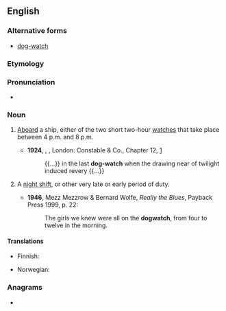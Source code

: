 {{also|dog watch}}
==English==
{{wikipedia}}

===Alternative forms===
* [[dog-watch]]

===Etymology===
{{compound|dog|watch|lang=en}}

===Pronunciation===
* {{IPA|/ˈdɒɡwɒtʃ/|lang=en}}

===Noun===
{{en-noun|es}}

# {{lb|en|nautical}} [[aboard|Aboard]] a ship, either of the two short two-hour [[watches]] that take place between 4 p.m. and 8 p.m.
#* '''1924''', {{w|Herman Melville}}, ''{{w|Billy Budd}}'', London: Constable & Co., Chapter 12, [http://gutenberg.net.au/ebooks06/0608511h.html]
#*: {{...}} in the last '''dog-watch''' when the drawing near of twilight induced revery {{...}}
# {{lb|en|by extension}} A [[night shift]], or other very late or early period of duty.
#* '''1946''', Mezz Mezzrow & Bernard Wolfe, ''Really the Blues'', Payback Press 1999, p. 22:
#*: The girls we knew were all on the '''dogwatch''', from four to twelve in the morning.

====Translations====
{{trans-top|nautical: short watch}}
* Finnish: {{t|fi|koiranvahti}}
{{trans-mid}}
* Norwegian: {{t|no|hundevakt|m}}
{{trans-bottom}}

===Anagrams===
* {{anagrams|en|watchdog}}